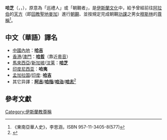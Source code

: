 '''哈芝'''（{{lang-ar|حجّي}}，{{lang-en|Hajji}}，{{lang-ms|Haji}}），原意為「巡禮人」或「朝覲者」，是[[伊斯蘭文化|伊斯蘭文化]]中，給予曾經前往[[阿拉伯|阿拉伯]]的[[天方|天方]]（即[[伊斯兰教|回教]][[聖地|聖地]][[麥加|麥加]]）進行[[朝觐_(伊斯兰教)|朝覲]]、並按規定完成朝覲[[五功|功課]]之男女[[穆斯林|穆斯林]]的[[尊稱|尊稱]]<ref>《東南亞華人史》，李思涵，ISBN 957-11-3405-8(577)</ref>。

== 中文（華語）譯名 ==
* [[中國內地|中國內地]]：'''[[哈吉|哈吉]]'''
* [[香港|香港]]/[[澳門|澳門]]：'''[[哈哲|哈哲]]'''（靠近[[粵語|粵]][[發音|音]]）
* [[馬來西亞|馬來西亞]]/[[新加坡|新加坡]]/[[汶莱|汶莱]]：'''[[哈芝|哈芝]]'''
* [[印度尼西亚|印度尼西亚]]：'''哈夷'''
* [[孟加拉国|孟加拉国]]/[[印度|印度]]: '''[[哈吉|哈吉]]'''
* 其它异譯：'''[[阿吉|阿吉]]'''/'''[[哈指|哈指]]'''/'''[[哈治|哈治]]'''/'''[[哈志|哈志]]'''<ref>{{Cite web |url=http://resources.edb.gov.hk/~chinjour/74/74-17.htm |title=哈吉”與“穆斯林” |accessdate=2014-09-03 |archive-date=2010-02-06 |archive-url=https://web.archive.org/web/20100206232554/http://resources.edb.gov.hk/~chinjour/74/74-17.htm |dead-url=no }}</ref>

== 參考文獻 ==
{{reflist}}

{{religion-stub}}

[[Category:伊斯蘭教尊稱|Category:伊斯蘭教尊稱]]